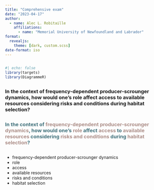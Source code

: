```yaml
---
title: "Comprehensive exam"
date: "2023-04-17"
author:
  - name: Alec L. Robitaille
    affiliations:
      - name: "Memorial University of Newfoundland and Labrador"
format:
  revealjs: 
    theme: [dark, custom.scss]
date-format: iso
---
```



##
```r
#| echo: false
library(targets)
library(DiagrammeR)
```

## {.center}

### In the context of frequency-dependent producer-scrounger dynamics, how would one's role affect access to available resources considering risks and conditions during habitat selection?

## {.center}

### <span style="color: #42727c">In the context of </span><span style="color: #AD8F89">frequency-dependent producer-scrounger dynamics</span><span style="color: #42727c">, how would one's </span><span style="color: #AD8F89">role</span><span style="color: #42727c"> affect </span><span style="color: #AD8F89">access</span><span style="color: #42727c"> to </span><span style="color: #AD8F89">available resources</span><span style="color: #42727c"> considering </span><span style="color: #AD8F89">risks and conditions</span><span style="color: #42727c"> during </span><span style="color: #AD8F89">habitat selection</span><span style="color: #42727c">?</span>

##  

- frequency-dependent producer-scrounger dynamics
- role
- access
- available resources
- risks and conditions
- habitat selection
